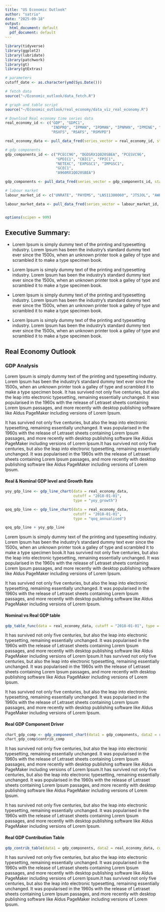 ```yaml
---
title: "US Economic Outlook"
author: "satrio"
date: "2025-09-18"
output:
  html_document: default
  pdf_document: default
---
```


```r
library(tidyverse)
library(ggplot2)
library(lubridate)
library(patchwork)
library(gt)
library(gtExtras)

# parameters
cutoff_date <- as.character(ymd(Sys.Date()))

# fetch data
source("~/Economic_outlook/data_fetch.R")

# graph and table script
source("~/Economic_outlook/real_economy/data_viz_real_economy.R")

# Download Real economy time series data
real_economy_id <- c("GDP", "GDPC1",
                     "INDPRO", "IPMAN", "IPDMAN", "IPNMAN", "IPMINE", "IPUTIL",
                     "RSXFS", "RSAFS", "RSMVPD")

real_economy_data <- pull_data_fred(series_vector = real_economy_id, start_date = "2000-01-30", end_date = "2025-09-22")

# gdp components
gdp_components_id <- c("PCECC96", "DGDSRX1Q020SBEA", "PCESVC96",
                       "GPDIC1", "CBIC1", "FPIC1",
                       "NETEXC", "EXPGSC1", "IMPGSC1",
                       "GCEC1", 
                       "A960RX1Q020SBEA")

gdp_components <- pull_data_fred(series_vector = gdp_components_id, start_date = "2001-01-30", end_date = "2025-09-22")

# labour market 
labour_market_id <- c("UNRATE", "PAYEMS", "LNS11300060", "JTSJOL", "AWHMAN", "CES0500000003")

labour_market_data <- pull_data_fred(series_vector = labour_market_id, start_date = "2000-01-30", end_date = "2025-09-22")


options(scipen = 999)
```

## Executive Summary:

-   Lorem Ipsum is simply dummy text of the printing and typesetting industry. Lorem Ipsum has been the industry's standard dummy text ever since the 1500s, when an unknown printer took a galley of type and scrambled it to make a type specimen book.

-   Lorem Ipsum is simply dummy text of the printing and typesetting industry. Lorem Ipsum has been the industry's standard dummy text ever since the 1500s, when an unknown printer took a galley of type and scrambled it to make a type specimen book.

-   Lorem Ipsum is simply dummy text of the printing and typesetting industry. Lorem Ipsum has been the industry's standard dummy text ever since the 1500s, when an unknown printer took a galley of type and scrambled it to make a type specimen book.

-   Lorem Ipsum is simply dummy text of the printing and typesetting industry. Lorem Ipsum has been the industry's standard dummy text ever since the 1500s, when an unknown printer took a galley of type and scrambled it to make a type specimen book.

## Real Economy Outlook

### GDP Analysis

Lorem Ipsum is simply dummy text of the printing and typesetting industry. Lorem Ipsum has been the industry's standard dummy text ever since the 1500s, when an unknown printer took a galley of type and scrambled it to make a type specimen book. It has survived not only five centuries, but also the leap into electronic typesetting, remaining essentially unchanged. It was popularised in the 1960s with the release of Letraset sheets containing Lorem Ipsum passages, and more recently with desktop publishing software like Aldus PageMaker including versions of Lorem Ipsum.

It has survived not only five centuries, but also the leap into electronic typesetting, remaining essentially unchanged. It was popularised in the 1960s with the release of Letraset sheets containing Lorem Ipsum passages, and more recently with desktop publishing software like Aldus PageMaker including versions of Lorem Ipsum.It has survived not only five centuries, but also the leap into electronic typesetting, remaining essentially unchanged. It was popularised in the 1960s with the release of Letraset sheets containing Lorem Ipsum passages, and more recently with desktop publishing software like Aldus PageMaker including versions of Lorem Ipsum.

#### Real & Nominal GDP level and Growth Rate

```r
yoy_gdp_line <- gdp_line_chart(data = real_economy_data,
                               cutoff = "2018-01-01",
                               type = "yoy_growth")

qoq_gdp_line <- gdp_line_chart(data = real_economy_data,
                               cutoff = "2018-01-01",
                               type = "qoq_annualised")

qoq_gdp_line + yoy_gdp_line
```

Lorem Ipsum is simply dummy text of the printing and typesetting industry. Lorem Ipsum has been the industry's standard dummy text ever since the 1500s, when an unknown printer took a galley of type and scrambled it to make a type specimen book.It has survived not only five centuries, but also the leap into electronic typesetting, remaining essentially unchanged. It was popularised in the 1960s with the release of Letraset sheets containing Lorem Ipsum passages, and more recently with desktop publishing software like Aldus PageMaker including versions of Lorem Ipsum.

It has survived not only five centuries, but also the leap into electronic typesetting, remaining essentially unchanged. It was popularised in the 1960s with the release of Letraset sheets containing Lorem Ipsum passages, and more recently with desktop publishing software like Aldus PageMaker including versions of Lorem Ipsum.

#### Nominal vs Real GDP table

```r
gdp_table_func(data = real_economy_data, cutoff = "2018-01-01", type = "growth")
```

It has survived not only five centuries, but also the leap into electronic typesetting, remaining essentially unchanged. It was popularised in the 1960s with the release of Letraset sheets containing Lorem Ipsum passages, and more recently with desktop publishing software like Aldus PageMaker including versions of Lorem Ipsum.It has survived not only five centuries, but also the leap into electronic typesetting, remaining essentially unchanged. It was popularised in the 1960s with the release of Letraset sheets containing Lorem Ipsum passages, and more recently with desktop publishing software like Aldus PageMaker including versions of Lorem Ipsum.

It has survived not only five centuries, but also the leap into electronic typesetting, remaining essentially unchanged. It was popularised in the 1960s with the release of Letraset sheets containing Lorem Ipsum passages, and more recently with desktop publishing software like Aldus PageMaker including versions of Lorem Ipsum.

#### Real GDP Component Driver

```r
chart_gdp_comp <- gdp_component_chart(data1 = gdp_components, data2 = real_economy_data, cutoff = "2018-01-01")
chart_gdp_comp$contrib_comp
```

It has survived not only five centuries, but also the leap into electronic typesetting, remaining essentially unchanged. It was popularised in the 1960s with the release of Letraset sheets containing Lorem Ipsum passages, and more recently with desktop publishing software like Aldus PageMaker including versions of Lorem Ipsum.It has survived not only five centuries, but also the leap into electronic typesetting, remaining essentially unchanged. It was popularised in the 1960s with the release of Letraset sheets containing Lorem Ipsum passages, and more recently with desktop publishing software like Aldus PageMaker including versions of Lorem Ipsum.

It has survived not only five centuries, but also the leap into electronic typesetting, remaining essentially unchanged. It was popularised in the 1960s with the release of Letraset sheets containing Lorem Ipsum passages, and more recently with desktop publishing software like Aldus PageMaker including versions of Lorem Ipsum.

#### Real GDP Contribution Table

```r
gdp_contrib_table(data1 = gdp_components, data2 = real_economy_data, cutoff = "2018-01-01")
```

It has survived not only five centuries, but also the leap into electronic typesetting, remaining essentially unchanged. It was popularised in the 1960s with the release of Letraset sheets containing Lorem Ipsum passages, and more recently with desktop publishing software like Aldus PageMaker including versions of Lorem Ipsum.It has survived not only five centuries, but also the leap into electronic typesetting, remaining essentially unchanged. It was popularised in the 1960s with the release of Letraset sheets containing Lorem Ipsum passages, and more recently with desktop publishing software like Aldus PageMaker including versions of Lorem Ipsum.

